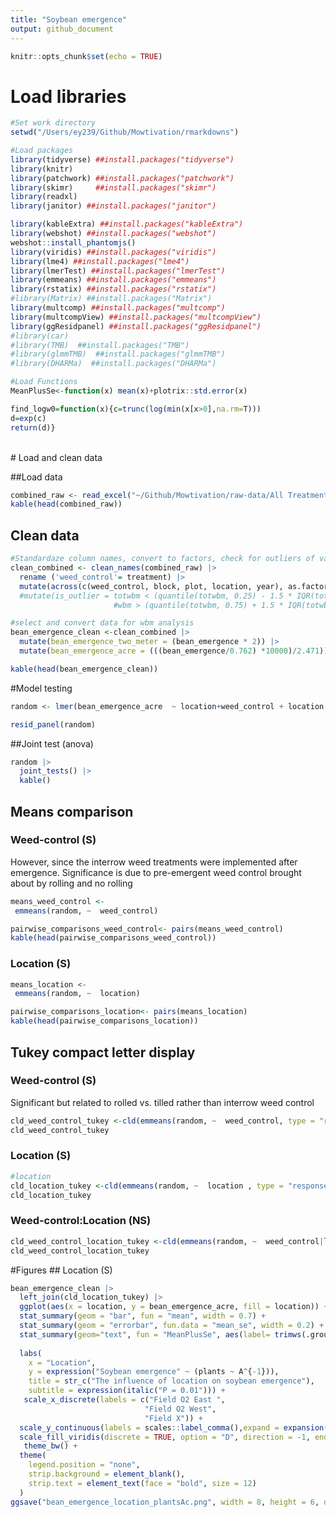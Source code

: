 ```yaml
---
title: "Soybean emergence"
output: github_document
---
```


```r
knitr::opts_chunk$set(echo = TRUE)
```
# Load libraries

```r
#Set work directory
setwd("/Users/ey239/Github/Mowtivation/rmarkdowns")

#Load packages 
library(tidyverse) ##install.packages("tidyverse")
library(knitr)
library(patchwork) ##install.packages("patchwork")
library(skimr)     ##install.packages("skimr")
library(readxl)
library(janitor) ##install.packages("janitor")

library(kableExtra) ##install.packages("kableExtra")
library(webshot) ##install.packages("webshot")
webshot::install_phantomjs()
library(viridis) ##install.packages("viridis")
library(lme4) ##install.packages("lme4")
library(lmerTest) ##install.packages("lmerTest")
library(emmeans) ##install.packages("emmeans")
library(rstatix) ##install.packages("rstatix")
#library(Matrix) ##install.packages("Matrix")
library(multcomp) ##install.packages("multcomp")
library(multcompView) ##install.packages("multcompView")
library(ggResidpanel) ##install.packages("ggResidpanel")
#library(car)
#library(TMB)  ##install.packages("TMB")
#library(glmmTMB)  ##install.packages("glmmTMB")
#library(DHARMa)  ##install.packages("DHARMa")

#Load Functions
MeanPlusSe<-function(x) mean(x)+plotrix::std.error(x)

find_logw0=function(x){c=trunc(log(min(x[x>0],na.rm=T)))
d=exp(c)
return(d)}
```
<br>
# Load and clean data

##Load data

``` r
combined_raw <- read_excel("~/Github/Mowtivation/raw-data/All Treatments/combined_raw.xlsx")
kable(head(combined_raw))

```
## Clean data
```r
#Standardaze column names, convert to factors, check for outliers of variable**
clean_combined <- clean_names(combined_raw) |>  
  rename ('weed_control'= treatment) |> 
  mutate(across(c(weed_control, block, plot, location, year), as.factor)) #|> 
  #mutate(is_outlier = totwbm < (quantile(totwbm, 0.25) - 1.5 * IQR(totwbm)) |
                       #wbm > (quantile(totwbm, 0.75) + 1.5 * IQR(totwbm)))

#select and convert data for wbm analysis
bean_emergence_clean <-clean_combined |>              
  mutate(bean_emergence_two_meter = (bean_emergence * 2)) |> 
  mutate(bean_emergence_acre = (((bean_emergence/0.762) *10000)/2.471))

kable(head(bean_emergence_clean)) 
```

#Model testing

```r
random <- lmer(bean_emergence_acre  ~ location+weed_control + location:weed_control +(1|location:block) , data = bean_emergence_clean)

resid_panel(random)
```

##Joint test (anova)
```r
random |> 
  joint_tests() |> 
  kable()  
```

## Means comparison
### Weed-control (S)
However, since the interrow weed treatments were implemented after emergence. Significance is due to pre-emergent weed control brought about by rolling and no rolling

```r
means_weed_control <- 
 emmeans(random, ~  weed_control)

pairwise_comparisons_weed_control<- pairs(means_weed_control) 
kable(head(pairwise_comparisons_weed_control))
```
### Location (S)


```r
means_location <- 
 emmeans(random, ~  location)

pairwise_comparisons_location<- pairs(means_location) 
kable(head(pairwise_comparisons_location))
```
## Tukey compact letter display

### Weed-control (S)

Significant but related to rolled vs. tilled rather than interrow weed control
```r

cld_weed_control_tukey <-cld(emmeans(random, ~  weed_control, type = "response"), Letters = letters, sort = TRUE, reversed=TRUE)
cld_weed_control_tukey
```


### Location (S)
```r
#location
cld_location_tukey <-cld(emmeans(random, ~  location , type = "response"), Letters = letters, sort = TRUE, reversed=TRUE)
cld_location_tukey
```
### Weed-control:Location (NS)
```r
cld_weed_control_location_tukey <-cld(emmeans(random, ~  weed_control|location, type = "response"), Letters = letters, sort = TRUE, reversed=TRUE)
cld_weed_control_location_tukey
```

#Figures
## Location (S)

```r
bean_emergence_clean |> 
  left_join(cld_location_tukey) |> 
  ggplot(aes(x = location, y = bean_emergence_acre, fill = location)) +
  stat_summary(geom = "bar", fun = "mean", width = 0.7) +
  stat_summary(geom = "errorbar", fun.data = "mean_se", width = 0.2) +
  stat_summary(geom="text", fun = "MeanPlusSe", aes(label= trimws(.group)),size=6.5,vjust=-0.5) +
  
  labs(
    x = "Location",
    y = expression("Soybean emergence" ~ (plants ~ A^{-1})),
    title = str_c("The influence of location on soybean emergence"),
    subtitle = expression(italic("P = 0.01"))) +
   scale_x_discrete(labels = c("Field O2 East ",
                              "Field O2 West",
                              "Field X")) +
  scale_y_continuous(labels = scales::label_comma(),expand = expansion(mult = c(0.05, 0.3))) +
  scale_fill_viridis(discrete = TRUE, option = "D", direction = -1, end = 0.9, begin = 0.1) +
   theme_bw() +
  theme(
    legend.position = "none",
    strip.background = element_blank(),
    strip.text = element_text(face = "bold", size = 12)
  )
ggsave("bean_emergence_location_plantsAc.png", width = 8, height = 6, dpi = 300)
```
